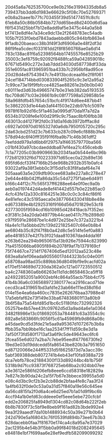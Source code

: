 20d45a6a762535700ce9e0b216e31994335db8a5
739437bb3dd6d1983e66629c5f08c70e52769371
e0b8a2baee1b77fc703455f39d51477451fc8cfc
61eb8a50c86b0584bb727dd65bed8d2400d6d5aa
f6f5431d25bbf7b12e8add9af5e3475c44a0a5b8
bf7413e8df4e7a34ce9dc13e2f2648783ec54adb
105b7f253f0ebd7843adaebbd805c944bfb863e4
9f1adb20baeacc38b3f49f3df6906a0e48f2df3d
86f9fea5cdecf033161dd2f8f8560768ae0a6d14
783c138ac81f6a52398564bb17455576e8525b29
35003c3ef8759c92092f8488fca59a042859018c
67671d5490c272e3ab7ddd34030d587738df33da
351e605fac813965951ba433b7c2956bf8ad95ce
20d28d4e87543947c7e4913bcdceaa16e2f8f061
24cef184714bbd030833904f5265c9c3e12a95a2
7c99ce73e19f9fbfcce4825ae88261e2b0b0b040
c60111ed3d63b49665747b0e31eb382da5193535
fbc708d671c03e26661b9c08f77598a529858b5e
38a968fdfb457654c51bcfc4f9174d6ee487bb41
5c3862203d1e44ab3af441503e22db97b1c5097e
9978f61b92d16c5f1a463a0995df70da1f7a7d2a
6534b31208fe6e100d29f9c9c75aac8bf06fbb38
463013cd41279f2fd0c31d0a16db3972bfffac8d
c6927a00970d0165327d0a6db7950f05720c295c
2da63cbd251d23c7b633cb287c09e6cf888b3fe4
578d94dc6f40fff35f91f6fba9b71c46b361dff2
7eefddd979a1d6bb6f29757a1f463579770ba566
c01bf430a97cbcdaedddba87ef4ea21c456cebdb
7c1a77205c03b9909663b2034faa0b544e6bc96b
f72b812932f6d7102233971d65cec0a22b89e136
695fd6dcf33f47166b25de968b2932b351b0afc4
93022af9a38f3ebb0c3f15dd1c83f8fadaf64e74
505aaa63a5e209dfb90cee683a8e227a8c278e47
2e644e46b042ffa86da35c54d7275f1abe6d4911
b166c44f12c7fc565f37ff6288ee64e0f0ec9a0b
aeb0a0197442d4ade8ef41442d557b0e22b85ac0
4cfc43fe12a330c8164251e38c0c0c3c84cf86f6
4e81efec43c5195aeca0e3877664330418b8e48e
ed673389e4b12925316f9166d56d701829e53cf8
42773005f9594cd16b10985d428418acb7f352ec
e3f381c34a20da049779b44cae0417c7fb2898d0
c97f9591e28687be1c4d972e25be7c372a3221b4
f4a4e1c11a5bbbd2fc139d221825407c66e0b8b4
ae6804b35c82f47f8b0a42d8c5e514fe5ef0a883
a6e4818537e42f7b3f021daa810367dad4dda16f
e263b62ea294b9650615a13b926e75944c823990
7fa4515066ba6905f894b2078f9af7b1379169cf
75f74467ce7214f1767406d5ed12012aa523c48e
683ea8a1ef06eada90556017d44323b5c04e00f1
a58708aa98ad35c889bb36d8049bf9e9cacfd02a
e170ef514689d7230da362a0c121a07723550512
ba4c2748360a6b66263e11d1dc8658463ca5ff18
a24922852051a9002ebf4c864a55acb75bb4cf75
41b4b36a6c036568972380177eca2916cacd71de
cecd3ca4319651bd3afd1e23ab66e111ed38d16d
014e15e4ea6da460cc7835e262676baa37988e4f
17a5ebfaf62e73f149e33ba674836801f13a80b9
3b6f58a75a54bfd85d1bc6c51180fdc732992326
05257be4b57ee43fc09762d5d3a9ad4a6e1a0364
3482f8986e13c018692053a784481c63a3554c9c
692a8e583866fc9056f5c61a45969fb9d868a08c
a45dae9cd5d3fde21e5aa9a95367d107267b3b8a
ffbb35a7bb9bbe16c1aa2534f7ff11d59c8e3d1a
7af50f73fd580f1713af3a6f9c5de49643ec6fc6
2fcea55e6d027a2ba7c7ebe95eedf47766730fe2
19ed3e03d19ddcedd5fa86543be820b3a7951650
ed87120066e244ff5331d5f8625873d7a3acc39c
5abf369388deb8072741b4eb43ef10fa9388a729
dca7ebfb78ce21884300f133d89244bc4b1b756f
5318b9d7fcc93873f768725eb68ba2c924bb07ee
a3e3612e586fd206efb8eee6ccd58318e182829a
7e827e3b90da24c2a15f7b67e3bbece39955a5d0
e08c4d3bc9cf2b3e2cb88de2bfaa4fe8c7aa3f24
1a4fb632f0de0c53a0a31d57f840a19e56c645ee
da56cd815fa2f0d6a4ce6d25ed7b1a01d9f9bc6b
4ccf94a1b0efd63cddeee0ef5eee5ebe720cfcbf
edd2e206825fa8949d1304cd82c08d64b222f2eb
6b8b7830f73c5bf9e8beb9f161ad82b3bde992e4
9ea3f29aaedf7da10b1488934c50a39e271b0b64
242d790e5a168043c76f0539fd894b73ee67b3b3
628dacebb0faa7f81670e174ca4c8a95a7e37029
2ac1295b4e54b3f15bb0a99f84018d2082495645
e84818e1bf7f699aa6e28ef9edfb582099099292